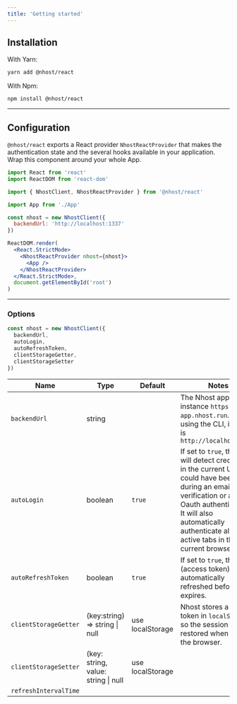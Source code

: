 ```yaml
---
title: 'Getting started'
---
```


## Installation

With Yarn:

```sh
yarn add @nhost/react
```

With Npm:

```sh
npm install @nhost/react
```

---

## Configuration

`@nhost/react` exports a React provider `NhostReactProvider` that makes the authentication state and the several hooks available in your application. Wrap this component around your whole App.

```jsx
import React from 'react'
import ReactDOM from 'react-dom'

import { NhostClient, NhostReactProvider } from '@nhost/react'

import App from './App'

const nhost = new NhostClient({
  backendUrl: 'http://localhost:1337'
})

ReactDOM.render(
  <React.StrictMode>
    <NhostReactProvider nhost={nhost}>
      <App />
    </NhostReactProvider>
  </React.StrictMode>,
  document.getElementById('root')
)
```

---

### Options

```js
const nhost = new NhostClient({
  backendUrl,
  autoLogin,
  autoRefreshToken,
  clientStorageGetter,
  clientStorageSetter
})
```

| Name                  | Type                                | Default          | Notes                                                                                                                                                                                                                                          |
| --------------------- | ----------------------------------- | ---------------- | ---------------------------------------------------------------------------------------------------------------------------------------------------------------------------------------------------------------------------------------------- |
| `backendUrl`          | string                              |                  | The Nhost app url, for instance `https://my-app.nhost.run`. When using the CLI, its value is `http://localhost:1337`                                                                                                                           |
| `autoLogin`           | boolean                             | `true`           | If set to `true`, the client will detect credentials in the current URL that could have been sent during an email verification or an Oauth authentication. It will also automatically authenticate all the active tabs in the current browser. |
| `autoRefreshToken`    | boolean                             | `true`           | If set to `true`, the JWT (access token) will be automatically refreshed before it expires.                                                                                                                                                    |
| `clientStorageGetter` | (key:string) => string \| null      | use localStorage | Nhost stores a refresh token in `localStorage` so the session can be restored when starting the browser.                                                                                                                                       |
| `clientStorageSetter` | (key: string, value: string \| null | use localStorage |                                                                                                                                                                                                                                                |
| `refreshIntervalTime` |                                     |                  |
